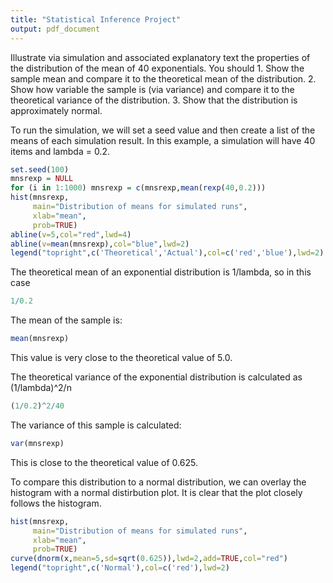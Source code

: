 ```yaml
---
title: "Statistical Inference Project"
output: pdf_document
---
```


Illustrate via simulation and associated explanatory text the properties of the distribution of the mean of 40 exponentials.  You should
1. Show the sample mean and compare it to the theoretical mean of the distribution.
2. Show how variable the sample is (via variance) and compare it to the theoretical variance of the distribution.
3. Show that the distribution is approximately normal.

To run the simulation, we will set a seed value and then create a list of the means of each simulation result. In this example, a simulation will have 40 items and lambda = 0.2.

```r
set.seed(100)
mnsrexp = NULL
for (i in 1:1000) mnsrexp = c(mnsrexp,mean(rexp(40,0.2)))
hist(mnsrexp,
     main="Distribution of means for simulated runs",
     xlab="mean",
     prob=TRUE)
abline(v=5,col="red",lwd=4)
abline(v=mean(mnsrexp),col="blue",lwd=2)
legend("topright",c('Theoretical','Actual'),col=c('red','blue'),lwd=2)
```

The theoretical mean of an exponential distribution is 1/lambda, so in this case

```r
1/0.2
```

The mean of the sample is:
```r
mean(mnsrexp)
```
This value is very close to the theoretical value of 5.0.

The theoretical variance of the exponential distribution is calculated as (1/lambda)^2/n
```r
(1/0.2)^2/40
```

The variance of this sample is calculated:
```r
var(mnsrexp)
```
This is close to the theoretical value of 0.625.

To compare this distribution to a normal distribution, we can overlay the histogram with a normal distirbution plot. It is clear that the plot closely follows the histogram.


```r
hist(mnsrexp,
     main="Distribution of means for simulated runs",
     xlab="mean",
     prob=TRUE)
curve(dnorm(x,mean=5,sd=sqrt(0.625)),lwd=2,add=TRUE,col="red")
legend("topright",c('Normal'),col=c('red'),lwd=2)
```
